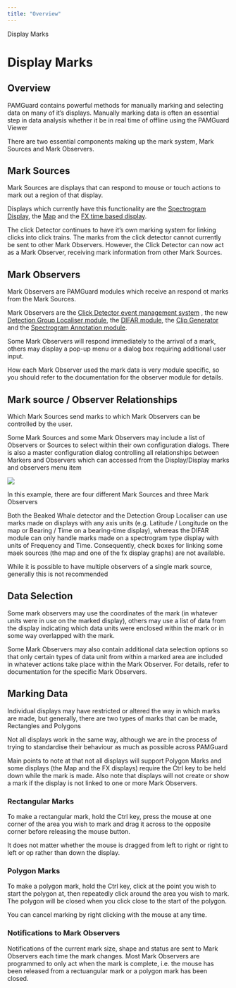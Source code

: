 ```yaml
---
title: "Overview"
---
```

 Display Marks  

Display Marks
=============

Overview
--------

  

PAMGuard contains powerful methods for manually marking and selecting data on many of it's displays. Manually marking data is often an essential step in data analysis whether it be in real time of offline using the PAMGuard Viewer

There are two essential components making up the mark system, Mark Sources and Mark Observers.

Mark Sources
------------

Mark Sources are displays that can respond to mouse or touch actions to mark out a region of that display.

Displays which currently have this functionality are the [Spectrogram Display](../../../displays/spectrogramDisplayHelp/docs/UserDisplay_Spectrogram.html), the [Map](../../../mapping/mapHelp/docs/overview.html) and the [FX time based display](../../../displays/timedisplayfx/docs/timedisplayfx.html).

The click Detector continues to have it's own marking system for linking clicks into click trains. The marks from the click detector cannot currently be sent to other Mark Observers. However, the Click Detector can now act as a Mark Observer, receiving mark information from other Mark Sources.

  

Mark Observers
--------------

Mark Observers are PAMGuard modules which receive an respond ot marks from the Mark Sources.

Mark Observers are the [Click Detector event management system](../../../detectors/clickDetectorHelp/docs/offline_MarkingOutEvents.html) , the new [Detection Group Localiser module](../../../localisation/detectiongroup/docs/dglocaliser.html), the [DIFAR module](../../../localisation/difar/docs/difar_Overview.html), the [Clip Generator](../../../sound_processing/ClipGenerator/docs/ClipGenerator.html) and the [Spectrogram Annotation module](../../../utilities/spectrogramannotations/docs/spectrogramannotations.html).

Some Mark Observers will respond immediately to the arrival of a mark, others may display a pop-up menu or a dialog box requiring additional user input.

How each Mark Observer used the mark data is very module specific, so you should refer to the documentation for the observer module for details.

Mark source / Observer Relationships
------------------------------------

Which Mark Sources send marks to which Mark Observers can be controlled by the user.

Some Mark Sources and some Mark Observers may include a list of Observers or Sources to select within their own configuration dialogs. There is also a master configuration dialog controlling all relationships between Markers and Observers which can accessed from the Display/Display marks and observers menu item

  

![](./images/markobservers.png)

  

In this example, there are four different Mark Sources and three Mark Observers

Both the Beaked Whale detector and the Detection Group Localiser can use marks made on displays with any axis units (e.g. Latitude / Longitude on the map or Bearing / Time on a bearing-time display), whereas the DIFAR module can only handle marks made on a spectrogram type display with units of Frequency and Time. Consequently, check boxes for linking some maek sources (the map and one of the fx display graphs) are not available.

While it is possible to have multiple observers of a single mark source, generally this is not recommended

Data Selection
--------------

Some mark observers may use the coordinates of the mark (in whatever units were in use on the marked display), others may use a list of data from the display indicating which data units were enclosed within the mark or in some way overlapped with the mark.

Some Mark Observers may also contain additional data selection options so that only certain types of data unit from within a marked area are included in whatever actions take place within the Mark Observer. For details, refer to documentation for the specific Mark Observers.

Marking Data
------------

Individual displays may have restricted or altered the way in which marks are made, but generally, there are two types of marks that can be made, Rectangles and Polygons

Not all displays work in the same way, although we are in the process of trying to standardise their behaviour as much as possible across PAMGuard

Main points to note at that not all displays will support Polygon Marks and some displays (the Map and the FX displays) require the Ctrl key to be held down while the mark is made. Also note that displays will not create or show a mark if the display is not linked to one or more Mark Observers.

### Rectangular Marks

To make a rectangular mark, hold the Ctrl key, press the mouse at one corner of the area you wish to mark and drag it across to the opposite corner before releasing the mouse button.

It does not matter whether the mouse is dragged from left to right or right to left or op rather than down the display.

### Polygon Marks

To make a polygon mark, hold the Ctrl key, click at the point you wish to start the polygon at, then repeatedly click around the area you wish to mark. The polygon will be closed when you click close to the start of the polygon.

You can cancel marking by right clicking with the mouse at any time.

### Notifications to Mark Observers

Notifications of the current mark size, shape and status are sent to Mark Observers each time the mark changes. Most Mark Observers are programmed to only act when the mark is complete, i.e. the mouse has been released from a rectuangular mark or a polygon mark has been closed.